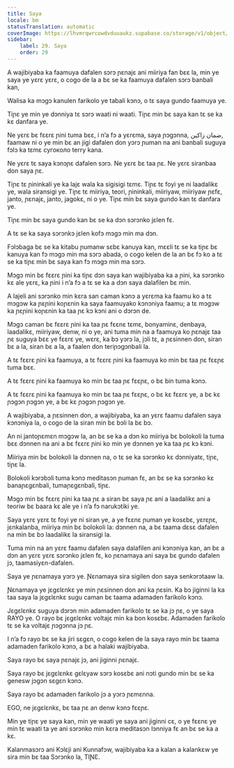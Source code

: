 ```yaml
---
title: Saya
locale: bm
statusTranslation: automatic
coverImage: https://lhvmrqwrcowdvduuaukz.supabase.co/storage/v1/object/public/strapi-uploads/small_cover-educacion-fundamental.webp-2d51a7828a2b1309555be27f7e2a61a0.webp
sidebar:
    label: 29. Saya
    order: 29
---
```

A wajibiyaba ka faamuya dafalen sɔrɔ ɲɛnajɛ ani miiriya fan bɛɛ la, min ye saya ye yɛrɛ yɛrɛ, o cogo de la a bɛ se ka faamuya dafalen sɔrɔ banbali kan,

Walisa ka mɔgɔ kanulen farikolo ye tabali kɔnɔ, o tɛ saya gundo faamuya ye.

Tiɲɛ ye min ye dɔnniya tɛ sɔrɔ waati ni waati. Tiɲɛ min bɛ saya kan tɛ se ka kɛ danfara ye.

Ne yɛrɛ bɛ fɛɛrɛ ɲini tuma bɛɛ, i n’a fɔ a yɛrɛma, saya ɲɔgɔnna, ضمان زاكين, faamaw ni o ye min bɛ an jigi dafalen don yɔrɔ ɲuman na ani banbali suguya fɔlɔ ka tɛmɛ сугоколо terry kana.

Ne yɛrɛ tɛ saya kɔnɔɲɛ dafalen sɔrɔ. Ne yɛrɛ bɛ taa ɲɛ. Ne yɛrɛ siranbaa don saya ɲɛ.

Tiɲɛ tɛ ɲininkali ye ka lajɛ wala ka sigisigi tɛmɛ. Tiɲɛ tɛ foyi ye ni laadalikɛ ye, wala siransigi ye. Tiɲɛ tɛ miiriya, teori, ɲininkali, miiriyaw, miiriyaw ɲɛfɛ, janto, ɲɛnajɛ, janto, jagokɛ, ni o ye. Tiɲɛ min bɛ saya gundo kan tɛ danfara ye.

Tiɲɛ min bɛ saya gundo kan bɛ se ka dɔn sɔrɔnko jɛlen fɛ.

A tɛ se ka saya sɔrɔnkɔ jɛlen kofɔ mɔgɔ min ma dɔn.

Fɔlɔbaga bɛ se ka kitabu ɲumanw sɛbɛ kanuya kan, mɛɛli tɛ se ka tiɲɛ bɛ kanuya kan fɔ mɔgɔ min ma sɔrɔ abada, o cogo kelen de la an bɛ fɔ ko a tɛ se ka tiɲɛ min bɛ saya kan fɔ mɔgɔ min ma sɔrɔ.

Mɔgɔ min bɛ fɛɛrɛ ɲini ka tiɲɛ dɔn saya kan wajibiyaba ka a ɲini, ka sɔrɔnko kɛ ale yɛrɛ, ka ɲini i n’a fɔ a tɛ se ka a dɔn saya dalafilen bɛ min.

A lajeli ani sɔrɔnko min kɛra san caman kɔnɔ a yɛrɛma ka faamu ko a tɛ mɔgɔw ka ɲɛɲini koɲɛnin ka saya faamuyako kɔnɔniya faamu; a tɛ mɔgɔw ka ɲɛɲini koɲɛnin ka taa ɲɛ kɔ kɔni ani o dɔrɔn de.

Mɔgɔ caman bɛ fɛɛrɛ ɲini ka taa ɲɛ fɛɛnɛ tɛmɛ, bonyaminɛ, denbaya, laadalikɛ, miiriyaw, denw, ni o ye, ani tuma min na a faamuya ko ɲɛnajɛ taa ɲɛ suguya bɛɛ ye fɛɛrɛ ye, wɛrɛ, ka bɔ yɔrɔ la, jɔli tɛ, a ɲɛsinnen don, siran bɛ a la, siran bɛ a la, a faalen don teriɲɔgɔnbali la.

A tɛ fɛɛrɛ ɲini ka faamuya, a tɛ fɛɛrɛ ɲini ka faamuya ko min bɛ taa ɲɛ fɛɛɲɛ tuma bɛɛ.

A tɛ fɛɛrɛ ɲini ka faamuya ko min bɛ taa ɲɛ fɛɛɲɛ, o bɛ bin tuma kɔnɔ.

A tɛ fɛɛrɛ ɲini ka faamuya ko min bɛ taa ɲɛ fɛɛɲɛ, o bɛ kɛ fɛɛrɛ ye, a bɛ kɛ ɲɔgɔn ɲɔgɔn ye, a bɛ kɛ ɲɔgɔn ɲɔgɔn ye.

A wajibiyaba, a ɲɛsinnen don, a wajibiyaba, ka an yɛrɛ faamu dafalen saya kɔnɔniya la, o cogo de la siran min bɛ bɔli la bɛ bɔ.

An ni jantoɲɛmɛn mɔgɔw la, an bɛ se ka a dɔn ko miiriya bɛ bolokoli la tuma bɛɛ dɔnnen na ani a bɛ fɛɛrɛ ɲini ko min ye dɔnnen ye ka taa ɲɛ kɔ kɔni.

Miiriya min bɛ bolokoli la dɔnnen na, o tɛ se ka sɔrɔnko kɛ dɔnniyatɛ, tiɲɛ, tiɲɛ la.

Bolokoli kɔrɔbɔli tuma kɔnɔ meditasɔn ɲuman fɛ, an bɛ se ka sɔrɔnko kɛ banaɲɛgɛnbali, tumaɲɛgɛnbali, tiɲɛ.

Mɔgɔ min bɛ fɛɛrɛ ɲini ka taa ɲɛ a siran bɛ saya ɲɛ ani a laadalikɛ ani a teoriw bɛ baara kɛ ale ye i n’a fɔ narukɔtiki ye.

Saya yɛrɛ yɛrɛ tɛ foyi ye ni siran ye, a ye fɛɛnɛ ɲuman ye kosɛbɛ, yɛrɛɲɛ, jɛnkalanba, miiriya min bɛ bolokoli la: dɔnnen na, a bɛ taama dɛsɛ dafalen na min bɛ bɔ laadalikɛ la siransigi la.

Tuma min na an yɛrɛ faamu dafalen saya dalafilen ani kɔnɔniya kan, an bɛ a dɔn an yɛrɛ yɛrɛ sɔrɔnko jɛlen fɛ, ko ɲɛnamaya ani saya bɛ gundo dafalen jɔ, taamasiyɛn-dafalen.

Saya ye ɲɛnamaya yɔrɔ ye. Ɲɛnamaya sira sigilen don saya senkɔrɔtaaw la.

Ɲɛnamaya ye jɛgɛlɛnkɛ ye min ɲɛsinnen don ani ka ɲɛsin. Ka bɔ jiginni la ka taa saya la jɛgɛlɛnkɛ sugu caman bɛ taama adamaden farikolo kɔnɔ.

Jɛgɛlɛnkɛ suguya dɔrɔn min adamaden farikolo tɛ se ka jɔ ɲɛ, o ye saya RAYO ye. O rayo bɛ jɛgɛlɛnkɛ voltajɛ min ka bon kosɛbɛ. Adamaden farikolo tɛ se ka voltajɛ ɲɔgɔnna jɔ ɲɛ.

I n’a fɔ rayo bɛ se ka jiri sɛgɛn, o cogo kelen de la saya rayo min bɛ taama adamaden farikolo kɔnɔ, a bɛ a halaki wajibiyaba.

Saya rayo bɛ saya ɲɛnajɛ jɔ, ani jiginni ɲɛnajɛ.

Saya rayo bɛ jɛgɛlɛnkɛ gɛlɛyaw sɔrɔ kosɛbɛ ani nɔti gundo min bɛ se ka genesw jɔgɔn sɛgɛn kɔnɔ.

Saya rayo bɛ adamaden farikolo jɔ a yɔrɔ ɲɛmɛnna.

EGO, ne jɛgɛlɛnkɛ, bɛ taa ɲɛ an denw kɔnɔ fɛɛɲɛ.

Min ye tiɲɛ ye saya kan, min ye waati ye saya ani jiginni cɛ, o ye fɛɛnɛ ye min tɛ waati ta ye ani sɔrɔnko min kɛra meditasɔn lɔnniya fɛ an bɛ se ka a kɛ.

Kalanmasɔrɔ ani Kɔlɛji ani Kunnafɔw, wajibiyaba ka a kalan a kalankɛw ye sira min bɛ taa Sɔrɔnko la, TIƝƐ.

